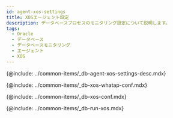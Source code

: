 ```yaml
---
id: agent-xos-settings
title: XOSエージェント設定
description: データベースプロセスのモニタリング設定について説明します。
tags:
  - Oracle
  - データベース
  - データベースモニタリング
  - エージェント
  - XOS
---
```


{@include: ../common-items/_db-agent-xos-settings-desc.mdx}

{@include: ../common-items/_db-xos-whatap-conf.mdx}

{@include: ../common-items/_db-xos-conf.mdx}

{@include: ../common-items/_db-run-xos.mdx}  
